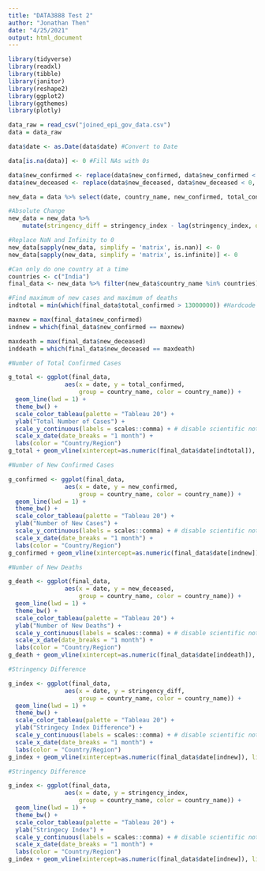 ```yaml
---
title: "DATA3888 Test 2"
author: "Jonathan Then"
date: "4/25/2021"
output: html_document
---
```


```r
library(tidyverse)
library(readxl)
library(tibble)
library(janitor)
library(reshape2)
library(ggplot2)
library(ggthemes)
library(plotly)
```

```r
data_raw = read_csv("joined_epi_gov_data.csv")
data = data_raw

data$date <- as.Date(data$date) #Convert to Date

data[is.na(data)] <- 0 #Fill NAs with 0s

data$new_confirmed <- replace(data$new_confirmed, data$new_confirmed < 0, 0)
data$new_deceased <- replace(data$new_deceased, data$new_deceased < 0, 0)
```

```r
new_data = data %>% select(date, country_name, new_confirmed, total_confirmed, new_deceased, total_deceased, stringency_index)

#Absolute Change
new_data = new_data %>%
    mutate(stringency_diff = stringency_index - lag(stringency_index, default = first(stringency_index)))

#Replace NaN and Infinity to 0
new_data[sapply(new_data, simplify = 'matrix', is.nan)] <- 0
new_data[sapply(new_data, simplify = 'matrix', is.infinite)] <- 0
```

```r
#Can only do one country at a time
countries <- c("India")
final_data <- new_data %>% filter(new_data$country_name %in% countries)

#Find maximum of new cases and maximum of deaths
indtotal = min(which(final_data$total_confirmed > 13000000)) #Hardcode

maxnew = max(final_data$new_confirmed)
indnew = which(final_data$new_confirmed == maxnew)

maxdeath = max(final_data$new_deceased)
inddeath = which(final_data$new_deceased == maxdeath)

```

```r
#Number of Total Confirmed Cases

g_total <- ggplot(final_data, 
                aes(x = date, y = total_confirmed, 
                    group = country_name, color = country_name)) +
  geom_line(lwd = 1) +
  theme_bw() +
  scale_color_tableau(palette = "Tableau 20") +
  ylab("Total Number of Cases") +
  scale_y_continuous(labels = scales::comma) + # disable scientific notation
  scale_x_date(date_breaks = "1 month") +
  labs(color = "Country/Region") 
g_total + geom_vline(xintercept=as.numeric(final_data$date[indtotal]), linetype=4, colour = "orange")

```

```r
#Number of New Confirmed Cases

g_confirmed <- ggplot(final_data, 
                aes(x = date, y = new_confirmed, 
                    group = country_name, color = country_name)) +
  geom_line(lwd = 1) +
  theme_bw() +
  scale_color_tableau(palette = "Tableau 20") +
  ylab("Number of New Cases") +
  scale_y_continuous(labels = scales::comma) + # disable scientific notation
  scale_x_date(date_breaks = "1 month") +
  labs(color = "Country/Region") 
g_confirmed + geom_vline(xintercept=as.numeric(final_data$date[indnew]), linetype=4, colour = "red")

```

```r
#Number of New Deaths

g_death <- ggplot(final_data, 
                aes(x = date, y = new_deceased, 
                    group = country_name, color = country_name)) +
  geom_line(lwd = 1) +
  theme_bw() +
  scale_color_tableau(palette = "Tableau 20") +
  ylab("Number of New Deaths") +
  scale_y_continuous(labels = scales::comma) + # disable scientific notation
  scale_x_date(date_breaks = "1 month") +
  labs(color = "Country/Region") 
g_death + geom_vline(xintercept=as.numeric(final_data$date[inddeath]), linetype=4, colour = "black")
```


```r
#Stringency Difference

g_index <- ggplot(final_data, 
                aes(x = date, y = stringency_diff, 
                    group = country_name, color = country_name)) +
  geom_line(lwd = 1) +
  theme_bw() +
  scale_color_tableau(palette = "Tableau 20") +
  ylab("Stringecy Index Difference") +
  scale_y_continuous(labels = scales::comma) + # disable scientific notation
  scale_x_date(date_breaks = "1 month") +
  labs(color = "Country/Region") 
g_index + geom_vline(xintercept=as.numeric(final_data$date[indnew]), linetype=4, colour = "red") + geom_vline(xintercept=as.numeric(final_data$date[inddeath]), linetype=4, colour = "black") + geom_vline(xintercept=as.numeric(final_data$date[indtotal]), linetype=4, colour = "orange")
```


```r
#Stringency Difference

g_index <- ggplot(final_data, 
                aes(x = date, y = stringency_index, 
                    group = country_name, color = country_name)) +
  geom_line(lwd = 1) +
  theme_bw() +
  scale_color_tableau(palette = "Tableau 20") +
  ylab("Stringecy Index") +
  scale_y_continuous(labels = scales::comma) + # disable scientific notation
  scale_x_date(date_breaks = "1 month") +
  labs(color = "Country/Region") 
g_index + geom_vline(xintercept=as.numeric(final_data$date[indnew]), linetype=4, colour = "red") + geom_vline(xintercept=as.numeric(final_data$date[inddeath]), linetype=4, colour = "black") + geom_vline(xintercept=as.numeric(final_data$date[indtotal]), linetype=4, colour = "orange")
```

```r

```